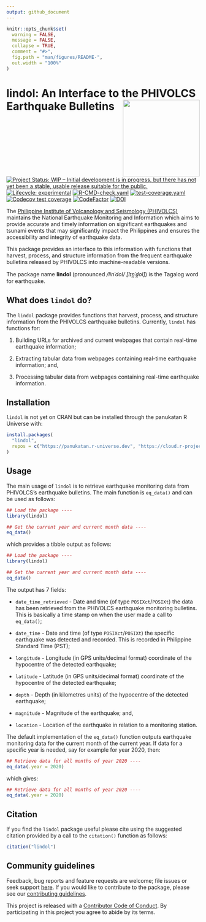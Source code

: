 ```yaml
---
output: github_document
---
```


<!-- README.md is generated from README.Rmd. Please edit that file -->

```r
knitr::opts_chunk$set(
  warning = FALSE,
  message = FALSE,
  collapse = TRUE,
  comment = "#>",
  fig.path = "man/figures/README-",
  out.width = "100%"
)
```

# lindol: An Interface to the PHIVOLCS Earthquake Bulletins <img src="man/figures/logo.png" width="200" align="right" />

<!-- badges: start -->
[![Project Status: WIP – Initial development is in progress, but there has not yet been a stable, usable release suitable for the public.](https://www.repostatus.org/badges/latest/wip.svg)](https://www.repostatus.org/#wip)
[![Lifecycle: experimental](https://img.shields.io/badge/lifecycle-experimental-orange.svg)](https://lifecycle.r-lib.org/articles/stages.html#experimental)
[![R-CMD-check.yaml](https://github.com/panukatan/lindol/actions/workflows/R-CMD-check.yaml/badge.svg)](https://github.com/panukatan/lindol/actions/workflows/R-CMD-check.yaml)
[![test-coverage.yaml](https://github.com/panukatan/lindol/actions/workflows/test-coverage.yaml/badge.svg)](https://github.com/panukatan/lindol/actions/workflows/test-coverage.yaml)
[![Codecov test coverage](https://codecov.io/gh/panukatan/lindol/branch/main/graph/badge.svg)](https://app.codecov.io/gh/panukatan/lindol?branch=main)
[![CodeFactor](https://www.codefactor.io/repository/github/panukatan/lindol/badge)](https://www.codefactor.io/repository/github/panukatan/lindol)
[![DOI](https://zenodo.org/badge/841075120.svg)](https://zenodo.org/badge/latestdoi/841075120)
<!-- badges: end -->

The [Philippine Institute of Volcanology and Seismology (PHIVOLCS)](https://phivolcs.dost.gov.ph/) maintains the National Earthquake Monitoring and Information which aims to provide accurate and timely information on significant earthquakes and tsunami events that may significantly impact the Philippines and ensures the accessibility and integrity of earthquake data. 

This package provides an interface to this information with functions that harvest, process, and structure information from the frequent earthquake bulletins released by PHIVOLCS into machine-readable versions.

The package name **lindol** (pronounced */linˈdol/ [lɪn̪ˈd̪ol]*) is the Tagalog word for earthquake.

## What does `lindol` do?

The `lindol` package provides functions that harvest, process, and structure information from the PHIVOLCS earthquake bulletins. Currently, `lindol` has functions for:

1. Building URLs for archived and current webpages that contain real-time earthquake information;

2. Extracting tabular data from webpages containing real-time earthquake information; and,

3. Processing tabular data from webpages containing real-time earthquake information.

## Installation

`lindol` is not yet on CRAN but can be installed through the panukatan R Universe with:

```R
install.packages(
  "lindol",
  repos = c("https://panukatan.r-universe.dev", "https://cloud.r-project.org")
)
```
## Usage

The main usage of `lindol` is to retrieve earthquake monitoring data from PHIVOLCS's earthquake bulletins. The main function is `eq_data()` and can be used as follows:

```r
## Load the package ----
library(lindol)

## Get the current year and current month data ----
eq_data()
```

which provides a tibble output as follows:

```r
## Load the package ----
library(lindol)

## Get the current year and current month data ----
eq_data()
```

The output has 7 fields:

* `date_time_retrieved` - Date and time (of type `POSIXct`/`POSIXt`) the data has been retrieved from the PHIVOLCS earthquake monitoring bulletins. This is basically a time stamp on when the user made a call to `eq_data()`;

* `date_time` - Date and time (of type `POSIXct`/`POSIXt`) the specific earthquake was detected and recorded. This is recorded in Philippine Standard Time (PST);

* `longitude` - Longitude (in GPS units/decimal format) coordinate of the hypocentre of the detected earthquake;

* `latitude` - Latitude (in GPS units/decimal format) coordinate of the hypocentre of the detected earthquake;

* `depth` - Depth (in kilometres units) of the hypocentre of the detected earthquake;

* `magnitude` - Magnitude of the earthquake; and,

* `location` - Location of the earthquake in relation to a monitoring station.

The default implementation of the `eq_data()` function outputs earthquake monitoring data for the current month of the current year. If data for a specific year is needed, say for example for year 2020, then:

```r
## Retrieve data for all months of year 2020 ----
eq_data(.year = 2020)
```

which gives:

```r
## Retrieve data for all months of year 2020 ----
eq_data(.year = 2020)
```

## Citation

If you find the `lindol` package useful please cite using the suggested citation provided by a call to the `citation()` function as follows:

```r
citation("lindol")
```

## Community guidelines

Feedback, bug reports and feature requests are welcome; file issues or seek support [here](https://github.com/panukatan/lindol/issues). If you would like to contribute to the package, please see our [contributing guidelines](https://panukatan.io/lindol/CONTRIBUTING.html).

This project is released with a [Contributor Code of Conduct](https://panukatan.io/lindol/CODE_OF_CONDUCT.html). By participating in this project you agree to abide by its terms.

